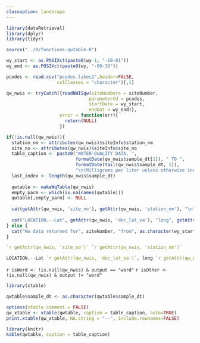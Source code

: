 ```yaml
---
classoption: landscape
---
```


```r
library(dataRetrieval)
library(dplyr)
library(tidyr)

source("../R/functions-qwtable.R")
```

```r
wy_start <- as.POSIXct(paste0(wy-1, "-10-01"))
wy_end <- as.POSIXct(paste0(wy, "-09-30"))

pcodes <- read.csv("pcodes.lakes1",header=FALSE,
                   colClasses = "character")[,1]

qw_nwis <- tryCatch({readNWISqw(siteNumbers = siteNumber, 
                               parameterCd = pcodes, 
                               startDate = wy_start, 
                               endDat = wy_end)},
                    error = function(err){
                      return(NULL)
                    })

if(!is.null(qw_nwis)){
  station_nm <- attributes(qw_nwis)$siteInfo$station_nm
  site_no <- attributes(qw_nwis)$siteInfo$site_no
  table_caption <- paste0("WATER-QUALITY DATA, ", 
                          formatDate(qw_nwis$sample_dt[1]), " TO ",
                          formatDate(tail(qw_nwis$sample_dt, 1)), 
                          "\n(Milligrams per liter unless otherwise indicated)")
  last_index <- length(qw_nwis$sample_dt)
  
  qwtable <- makeWqTable(qw_nwis)
  empty_parm <- which(is.na(names(qwtable)))
  qwtable[,empty_parm] <- NULL
  
  cat(getAttr(qw_nwis, 'site_no'), getAttr(qw_nwis, 'station_nm'), "\n")
  
  cat("LOCATION.--Lat", getAttr(qw_nwis, 'dec_lat_va'), "long", getAttr(qw_nwis, 'dec_long_va'))
} else {
  cat("No data returned for", siteNumber, "from", as.character(wy_start), "to", as.character(wy_end))
}
```

```r
`r getAttr(qw_nwis, 'site_no')` `r getAttr(qw_nwis, 'station_nm')`

LOCATION.--Lat `r getAttr(qw_nwis, 'dec_lat_va')`, long `r getAttr(qw_nwis, 'dec_long_va')` 
```

`r isWord <- !is.null(qw_nwis) & output == "word"`
`r isOther <- !is.null(qw_nwis) & output != "word"`

```r
library(xtable)

qwtable$sample_dt <- as.character(qwtable$sample_dt)

options(xtable.comment = FALSE)
qw_xtable <- xtable(qwtable, caption = table_caption, auto=TRUE)
print.xtable(qw_xtable, NA.string = "--", include.rownames=FALSE)
```


```r
library(knitr)
kable(qwtable, caption = table_caption)
```
